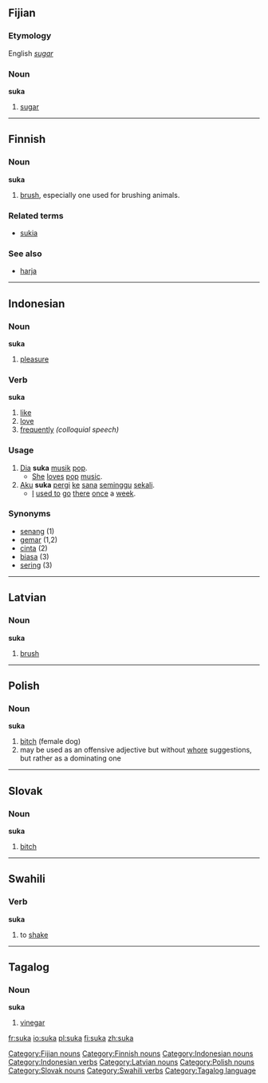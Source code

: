 ==Fijian==
===Etymology===
English ''[[sugar]]''
===Noun===
'''suka'''

# [[sugar]]

[[Category:Fijian nouns]]

----

==Finnish==
===Noun===
'''suka'''

# [[brush]], especially one used for brushing animals.

===Related terms===
*[[sukia]]

===See also===
*[[harja#Finnish|harja]]

[[Category:Finnish nouns]]

----

==Indonesian==
===Noun===
'''suka'''

# [[pleasure]]

===Verb===
'''suka'''

# [[like]]
# [[love]]
# [[frequently]] ''(colloquial speech)''

===Usage===
# [[dia|Dia]] '''suka''' [[musik]] [[pop]].
#* [[she|She]] [[love]]s [[pop]] [[music]].
# [[aku|Aku]] '''suka''' [[pergi]] [[ke]] [[sana]] [[minggu|seminggu]] [[sekali]].
#* [[I]] [[used to]] [[go]] [[there]] [[once]] a [[week]].

===Synonyms===
*[[senang]] (1)
*[[gemar]] (1,2)
*[[cinta]] (2)
*[[biasa]] (3)
*[[sering]] (3)

[[Category:Indonesian nouns]]
[[Category:Indonesian verbs]]

----

==Latvian==
===Noun===
'''suka'''

# [[brush]]
{{lv-noun-d4|suk|a}}

[[Category:Latvian nouns]]

----

==Polish== 
===Noun===
'''suka''' {{f}}

# [[bitch]] (female dog)
# may be used as an offensive adjective but without [[whore]] suggestions, but rather as a dominating one

[[Category:Polish nouns]]

----

==Slovak==
===Noun===
'''suka''' {{f}}

#[[bitch]]

[[Category:Slovak nouns]]

----

==Swahili==
===Verb===
'''suka'''

#to [[shake]]

[[Category:Swahili verbs]]

----

==Tagalog==
===Noun===
'''suka'''

#[[vinegar]]

[[Category:Tagalog language]]

[[fr:suka]]
[[io:suka]]
[[pl:suka]]
[[fi:suka]]
[[zh:suka]]